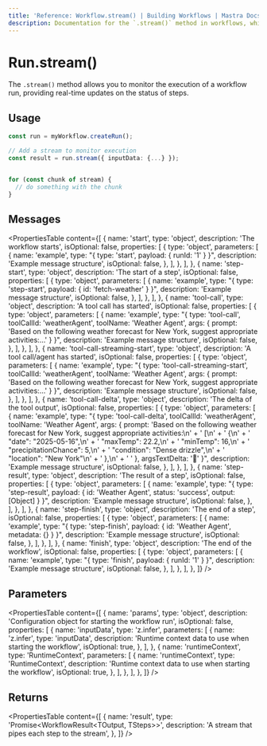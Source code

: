 ```yaml
---
title: 'Reference: Workflow.stream() | Building Workflows | Mastra Docs'
description: Documentation for the `.stream()` method in workflows, which allows you to monitor the execution of a workflow run as a stream.
---
```


# Run.stream()

The `.stream()` method allows you to monitor the execution of a workflow run, providing real-time updates on the status of steps.

## Usage

```typescript
const run = myWorkflow.createRun();

// Add a stream to monitor execution
const result = run.stream({ inputData: {...} });


for (const chunk of stream) {
  // do something with the chunk
}
```

## Messages

<PropertiesTable
  content={[
    {
      name: 'start',
      type: 'object',
      description: 'The workflow starts',
      isOptional: false,
      properties: [
        {
          type: 'object',
          parameters: [
            {
              name: 'example',
              type: "{ type: 'start', payload: { runId: '1' } }",
              description: 'Example message structure',
              isOptional: false,
            },
          ],
        },
      ],
    },
    {
      name: 'step-start',
      type: 'object',
      description: 'The start of a step',
      isOptional: false,
      properties: [
        {
          type: 'object',
          parameters: [
            {
              name: 'example',
              type: "{ type: 'step-start', payload: { id: 'fetch-weather' } }",
              description: 'Example message structure',
              isOptional: false,
            },
          ],
        },
      ],
    },
    {
      name: 'tool-call',
      type: 'object',
      description: 'A tool call has started',
      isOptional: false,
      properties: [
        {
          type: 'object',
          parameters: [
            {
              name: 'example',
              type: "{ type: 'tool-call', toolCallId: 'weatherAgent', toolName: 'Weather Agent', args: { prompt: 'Based on the following weather forecast for New York, suggest appropriate activities:...' } }",
              description: 'Example message structure',
              isOptional: false,
            },
          ],
        },
      ],
    },
    {
      name: 'tool-call-streaming-start',
      type: 'object',
      description: 'A tool call/agent has started',
      isOptional: false,
      properties: [
        {
          type: 'object',
          parameters: [
            {
              name: 'example',
              type: "{ type: 'tool-call-streaming-start', toolCallId: 'weatherAgent', toolName: 'Weather Agent', args: { prompt: 'Based on the following weather forecast for New York, suggest appropriate activities:...' } }",
              description: 'Example message structure',
              isOptional: false,
            },
          ],
        },
      ],
    },
    {
      name: 'tool-call-delta',
      type: 'object',
      description: 'The delta of the tool output',
      isOptional: false,
      properties: [
        {
          type: 'object',
          parameters: [
            {
              name: 'example',
              type: "{ type: 'tool-call-delta', toolCallId: 'weatherAgent', toolName: 'Weather Agent', args: { prompt: 'Based on the following weather forecast for New York, suggest appropriate activities:\\n' + '            [\\n' + '  {\\n' + '    \"date\": \"2025-05-16\",\\n' + '    \"maxTemp\": 22.2,\\n' + '    \"minTemp\": 16,\\n' + '    \"precipitationChance\": 5,\\n' + '    \"condition\": \"Dense drizzle\",\\n' + '    \"location\": \"New York\"\\n' + '  },\\n' + '            ' }, argsTextDelta: '📅' }",
              description: 'Example message structure',
              isOptional: false,
            },
          ],
        },
      ],
    },
    {
      name: 'step-result',
      type: 'object',
      description: 'The result of a step',
      isOptional: false,
      properties: [
        {
          type: 'object',
          parameters: [
            {
              name: 'example',
              type: "{ type: 'step-result', payload: { id: 'Weather Agent', status: 'success', output: [Object] } }",
              description: 'Example message structure',
              isOptional: false,
            },
          ],
        },
      ],
    },
    {
      name: 'step-finish',
      type: 'object',
      description: 'The end of a step',
      isOptional: false,
      properties: [
        {
          type: 'object',
          parameters: [
            {
              name: 'example',
              type: "{ type: 'step-finish', payload: { id: 'Weather Agent', metadata: {} } }",
              description: 'Example message structure',
              isOptional: false,
            },
          ],
        },
      ],
    },
    {
      name: 'finish',
      type: 'object',
      description: 'The end of the workflow',
      isOptional: false,
      properties: [
        {
          type: 'object',
          parameters: [
            {
              name: 'example',
              type: "{ type: 'finish', payload: { runId: '1' } }",
              description: 'Example message structure',
              isOptional: false,
            },
          ],
        },
      ],
    },
  ]}
/>

## Parameters

<PropertiesTable
  content={[
    {
      name: 'params',
      type: 'object',
      description: 'Configuration object for starting the workflow run',
      isOptional: false,
      properties: [
        {
          name: 'inputData',
          type: 'z.infer<TInput>',
          parameters: [
            {
              name: 'z.infer<TInput>',
              type: 'inputData',
              description: 'Runtime context data to use when starting the workflow',
              isOptional: true,
            },
          ],
        },
        {
          name: 'runtimeContext',
          type: 'RuntimeContext',
          parameters: [
            {
              name: 'runtimeContext',
              type: 'RuntimeContext',
              description: 'Runtime context data to use when starting the workflow',
              isOptional: true,
            },
          ],
        },
      ],
    },
  ]}
/>

## Returns

<PropertiesTable
  content={[
    {
      name: 'result',
      type: 'Promise<WorkflowResult<TOutput, TSteps>>',
      description: 'A stream that pipes each step to the stream',
    },
  ]}
/>

